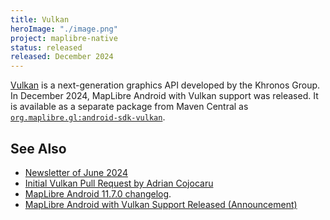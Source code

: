 ```yaml
---
title: Vulkan
heroImage: "./image.png"
project: maplibre-native
status: released
released: December 2024
---
```


[Vulkan](https://www.vulkan.org/) is a next-generation graphics API developed by the Khronos Group. In December 2024, MapLibre Android with Vulkan support was released. It is available as a separate package from Maven Central as [`org.maplibre.gl:android-sdk-vulkan`](https://central.sonatype.com/artifact/org.maplibre.gl/android-sdk-vulkan).

## See Also

- [Newsletter of June 2024](news/2024-06-30-maplibre-newsletter-june-2024/#maplibre-native)
- [Initial Vulkan Pull Request by Adrian Cojocaru](https://github.com/maplibre/maplibre-native/pull/2564)
- [MapLibre Android 11.7.0 changelog](https://github.com/maplibre/maplibre-native/releases/tag/android-v11.7.0).
- [MapLibre Android with Vulkan Support Released (Announcement)](news/2024-12-12-maplibre-android-vulkan)
